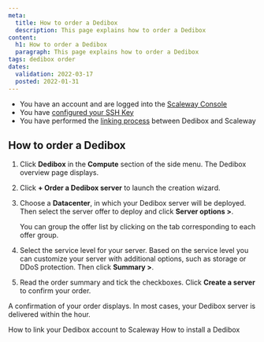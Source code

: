 ```yaml
---
meta:
  title: How to order a Dedibox
  description: This page explains how to order a Dedibox
content:
  h1: How to order a Dedibox
  paragraph: This page explains how to order a Dedibox
tags: dedibox order
dates:
  validation: 2022-03-17
  posted: 2022-01-31
---
```


<Message type="requirement">

- You have an account and are logged into the [Scaleway Console](https://console.scaleway.com) 
- You have [configured your SSH Key](/console/my-project/how-to/create-ssh-key)
- You have performed the [linking process](/compute/dedibox/how-to/link-dedibox-account/) between Dedibox and Scaleway

</Message>

## How to order a Dedibox

1. Click **Dedibox** in the **Compute** section of the side menu. The Dedibox overview page displays.

2. Click **+ Order a Dedibox server** to launch the creation wizard.

3. Choose a **Datacenter**, in which your Dedibox server will be deployed. Then select the server offer to deploy and click **Server options >**.

    <Message type="tip">

    You can group the offer list by clicking on the tab corresponding to each offer group.

    </Message>

4. Select the service level for your server. Based on the service level you can customize your server with additional options, such as storage or DDoS protection. Then click **Summary >**. 

5. Read the order summary and tick the checkboxes. Click **Create a server** to confirm your order. 

A confirmation of your order displays. In most cases, your Dedibox server is delivered within the hour.

 <Navigation title="See Also">
  <PreviousButton to="/compute/dedibox/how-to/link-dedibox-account">How to link your Dedibox account to Scaleway</PreviousButton>
  <NextButton to="/compute/dedibox/how-to/install-dedibox">How to install a Dedibox</NextButton>
</Navigation>